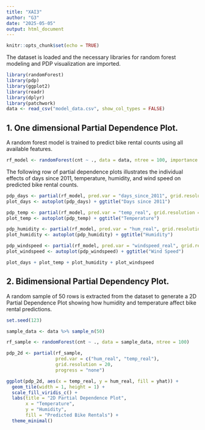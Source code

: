```yaml
---
title: "XAI3"
author: "G3"
date: "2025-05-05"
output: html_document
---
```


```r
knitr::opts_chunk$set(echo = TRUE)
```

The dataset is loaded and the necessary libraries for random forest modeling and PDP visualization are imported.
```r
library(randomForest)
library(pdp)
library(ggplot2)
library(readr)
library(dplyr)
library(patchwork)
data <- read_csv("model_data.csv", show_col_types = FALSE)
```

## 1. One dimensional Partial Dependence Plot. 
A random forest model is trained to predict bike rental counts using all available features.
```r
rf_model <- randomForest(cnt ~ ., data = data, ntree = 100, importance = TRUE)
```

The following row of partial dependence plots illustrates the individual effects of days since 2011, temperature, humidity, and wind speed on predicted bike rental counts.

```r
pdp_days <- partial(rf_model, pred.var = "days_since_2011", grid.resolution = 20)
plot_days <- autoplot(pdp_days) + ggtitle("Days since 2011")

pdp_temp <- partial(rf_model, pred.var = "temp_real", grid.resolution = 20)
plot_temp <- autoplot(pdp_temp) + ggtitle("Temperature")

pdp_humidity <- partial(rf_model, pred.var = "hum_real", grid.resolution = 20)
plot_humidity <- autoplot(pdp_humidity) + ggtitle("Humidity")

pdp_windspeed <- partial(rf_model, pred.var = "windspeed_real", grid.resolution = 20)
plot_windspeed <- autoplot(pdp_windspeed) + ggtitle("Wind Speed")

plot_days + plot_temp + plot_humidity + plot_windspeed
```

## 2. Bidimensional Partial Dependency Plot. 
A random sample of 50 rows is extracted from the dataset to generate a 2D Partial Dependence Plot showing how humidity and temperature affect bike rental predictions.
```r
set.seed(123)

sample_data <- data %>% sample_n(50)

rf_sample <- randomForest(cnt ~ ., data = sample_data, ntree = 100)

pdp_2d <- partial(rf_sample,
                  pred.var = c("hum_real", "temp_real"),
                  grid.resolution = 20,
                  progress = "none")

ggplot(pdp_2d, aes(x = temp_real, y = hum_real, fill = yhat)) +
  geom_tile(width = 1, height = 1) +
  scale_fill_viridis_c() +
  labs(title = "2D Partial Dependence Plot",
       x = "Temperature",
       y = "Humidity",
       fill = "Predicted Bike Rentals") +
  theme_minimal()
```


